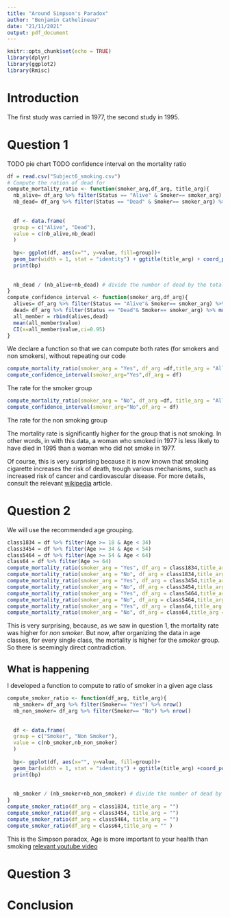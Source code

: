 ```yaml
---
title: "Around Simpson's Paradox"
author: "Benjamin Cathelineau"
date: "21/11/2021"
output: pdf_document
---
```


```r
knitr::opts_chunk$set(echo = TRUE)
library(dplyr)
library(ggplot2)
library(Rmisc)
```

# Introduction
The first study was carried in 1977, the second study in 1995.


# Question 1 
TODO pie chart
TODO confidence interval on the mortality ratio

```r


df = read.csv("Subject6_smoking.csv")
# Compute the ration of dead for 
compute_mortality_ratio <- function(smoker_arg,df_arg, title_arg){
  nb_alive= df_arg %>% filter(Status == "Alive" & Smoker== smoker_arg) %>% nrow()
  nb_dead= df_arg %>% filter(Status == "Dead" & Smoker== smoker_arg) %>% nrow()
  
  
  df <- data.frame(
  group = c("Alive", "Dead"),
  value = c(nb_alive,nb_dead)
  )
  
  bp<- ggplot(df, aes(x="", y=value, fill=group))+
  geom_bar(width = 1, stat = "identity") + ggtitle(title_arg) + coord_polar("y", start=0)
  print(bp)
  
  
  nb_dead / (nb_alive+nb_dead) # divide the number of dead by the total, the total being the addition of dead and alive
}
compute_confidence_interval <- function(smoker_arg,df_arg){
  alives= df_arg %>% filter(Status == "Alive"& Smoker== smoker_arg) %>% mutate(value=0)
  dead= df_arg %>% filter(Status == "Dead"& Smoker== smoker_arg) %>% mutate(value=1)
  all_member = rbind(alives,dead)
  mean(all_member$value)
  CI(x=all_member$value,ci=0.95)
}


```
We declare a function so that we can compute both rates (for smokers and non smokers), without repeating our code

```r
compute_mortality_ratio(smoker_arg = "Yes", df_arg =df,title_arg = "All smokers" )
compute_confidence_interval(smoker_arg="Yes",df_arg = df)
```
The rate for the smoker group 

```r
compute_mortality_ratio(smoker_arg = "No", df_arg =df, title_arg = "All non smokers")
compute_confidence_interval(smoker_arg="No",df_arg = df)
```
The rate for the non smoking group 


The mortality rate is significantly higher for the group that is not smoking. In other words, in with this data, a woman who smoked in 1977 is less likely to have died in 1995 than a woman who did not smoke in 1977. 

Of course, this is very surprising because it is now known that smoking cigarette increases the risk of death, trough various mechanisms, such as increased risk of cancer and cardiovascular disease. For more details, consult the relevant [wikipedia](https://en.wikipedia.org/wiki/Health_effects_of_tobacco) article.

# Question 2
We will use the recommended age grouping.
```r
class1834 = df %>% filter(Age >= 18 & Age < 34)
class3454 = df %>% filter(Age >= 34 & Age < 54)
class5464 = df %>% filter(Age >= 54 & Age < 64)
class64 = df %>% filter(Age >= 64)
compute_mortality_ratio(smoker_arg = "Yes", df_arg = class1834,title_arg = "18 34 age class, smokers")
compute_mortality_ratio(smoker_arg = "No", df_arg = class1834,title_arg = "18 34 age class, non smokers")
compute_mortality_ratio(smoker_arg = "Yes", df_arg = class3454,title_arg = "34 54 age class, smokers")
compute_mortality_ratio(smoker_arg = "No", df_arg = class3454,title_arg = "34 54 age class, non smokers")
compute_mortality_ratio(smoker_arg = "Yes", df_arg = class5464,title_arg = "54 64 age class, smokers")
compute_mortality_ratio(smoker_arg = "No", df_arg = class5464,title_arg = "54 64 age class, non smokers")
compute_mortality_ratio(smoker_arg = "Yes", df_arg = class64,title_arg = " 64 + age class, smokers")
compute_mortality_ratio(smoker_arg = "No", df_arg = class64,title_arg = "64 + age class, non smokers")
```
This is very surprising, because, as we saw in question 1, the mortality rate was higher for *non smoker*. But now, after organizing the data in age classes, for every single class, the mortality is higher for the *smoker* group. So there is seemingly direct contradiction.

## What is happening
I developed a function to compute to ratio of smoker in a given age class
```r
compute_smoker_ratio <- function(df_arg, title_arg){
  nb_smoker= df_arg %>% filter(Smoker== "Yes") %>% nrow()
  nb_non_smoker= df_arg %>% filter(Smoker== "No") %>% nrow()
  
  
  df <- data.frame(
  group = c("Smoker", "Non Smoker"),
  value = c(nb_smoker,nb_non_smoker)
  )
  
  bp<- ggplot(df, aes(x="", y=value, fill=group))+
  geom_bar(width = 1, stat = "identity") + ggtitle(title_arg) +coord_polar("y", start=0)
  print(bp)
  
  
  nb_smoker / (nb_smoker+nb_non_smoker) # divide the number of dead by the total, the total being the addition of dead and alive
}
compute_smoker_ratio(df_arg = class1834, title_arg = "")
compute_smoker_ratio(df_arg = class3454, title_arg = "")
compute_smoker_ratio(df_arg = class5464, title_arg = "")
compute_smoker_ratio(df_arg = class64,title_arg = "" )
```
This is the Simpson paradox,
Age is more important to your health than smoking 
[relevant youtube video](https://www.youtube.com/watch?v=4Yoo_DX2Nt0&t=908s)

# Question 3

# Conclusion